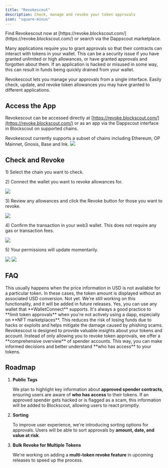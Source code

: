 ```yaml
---
title: "Revokescout"
description: Check, manage and revoke your token approvals
icon: "square-minus"
---
```


<Check>
Find Revokescout now at [https://revoke.blockscout.com/](https://revoke.blockscout.com/) or search via the Dappscout marketplace.

</Check>

Many applications require you to grant approvals so that their contracts can interact with tokens in your wallet. This can be a security issue if you have granted unlimited or high allowances, or have granted approvals and forgotten about them. If an application is hacked or misused in some way, this can result in funds being quickly drained from your wallet.

Revokescout lets you manage your approvals from a single interface. Easily check, update, and revoke token allowances you may have granted to different applications.

## Access the App

Revokescout can be accessed directly at [https://revoke.blockscout.com/](https://revoke.blockscout.com/) or as an app via the Dappscout interface in Blockscout on supported chains.

<Warning>
Revokescout currently supports a subset of chains including Ethereum, OP Mainnet, Gnosis, Base and Ink.

</Warning>

<Frame caption="Accessing Revokescout via the Dapps menu">
  <img src="/images/5b607960-image.jpeg" />
</Frame>

## Check and Revoke

1\) Select the chain you want to check.

2\) Connect the wallet you want to revoke allowances for.

<Frame caption="">
  <img src="/images/bc1825e5-image.jpeg" />
</Frame>

3\) Review any allowances and click the Revoke button for those you want to revoke.

<Frame caption="">
  <img src="/images/df898b5c-image.jpeg" />
</Frame>

4\) Confirm the transaction in your web3 wallet. This does not require any gas or transaction fees.

<Frame caption="">
  <img src="/images/7149ce5f-image.jpeg" />
</Frame>

5\) Your permissions will update momentarily.

<Frame caption="Success message - takes a moment for permssion to be removed from UI">
  <img src="/images/fa186fad-image.jpeg" />
</Frame>

<Frame caption="Permssions updated">
  <img src="/images/bc74d5d4-image.jpeg" />
</Frame>

## **FAQ**

<AccordionGroup>
<Accordion title="Why can't I see the "Value at Risk" for the approved amount?">
This usually happens when the price information in USD is not available for a particular token. In these cases, the token amount is displayed without an associated USD conversion.

</Accordion>

<Accordion title="Can I revoke multiple approvals at once?">
Not yet. We're still working on this functionality, and it will be added in future releases.

</Accordion>

<Accordion title="Can I use a hardware wallet with Revokescout?">
Yes, you can use any wallet that **WalletConnect** supports.

</Accordion>

<Accordion title="Why should I revoke access to my tokens?">
It's always a good practice to **limit token approvals** when you're not actively using a dapp, especially on **NFT marketplaces**. This reduces the risk of losing funds due to hacks or exploits and helps mitigate the damage caused by phishing scams.

</Accordion>

<Accordion title="Why should I use Revokescout?">
Revokescout is designed to provide valuable insights about your tokens and account. Instead of only allowing you to revoke token approvals, we offer a **comprehensive overview** of spender accounts. This way, you can make informed decisions and better understand **who has access** to your tokens.

</Accordion>
</AccordionGroup>

## **Roadmap**

1. **Public Tags**

   We plan to highlight key information about **approved spender contracts**, ensuring users are aware of **who has access** to their tokens. If an approved spender gets hacked or is flagged as a scam, this information will be added to Blockscout, allowing users to react promptly.

2. **Sorting**

   To improve user experience, we're introducing sorting options for approvals. Users will be able to sort approvals by **amount, date, and value at risk**.

3. **Bulk Revoke for Multiple Tokens**

   We're working on adding a **multi-token revoke feature** in upcoming releases to speed up the process.


